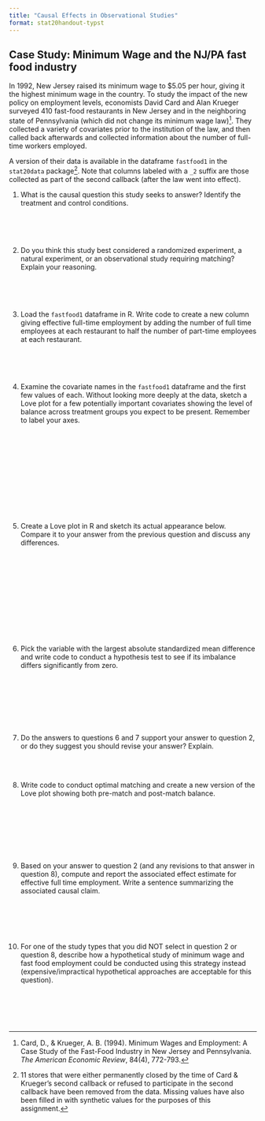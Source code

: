 ```yaml
---
title: "Causal Effects in Observational Studies"
format: stat20handout-typst
---
```


<!-- ## Case Study 2: Cherry Blossom Run	 -->

<!-- The Cherry Blossom Run is an annual 10-mile race that takes place in April in Washington D.C. when the cherry trees are in bloom. Data were scraped from the Run’s Web pages and include official times and other information, such as the age, sex, and address for all registered runners from 1999 to 2012. Originally designed as a preparatory race for professional runners in the New York Marathon, the Cherry Blossom Run has gained popularity and now over 10,000 people participate each year. An ambitious data scientist used these data to compare the times of 30-year-old runners to 50-year-old runners, to study how run times decreased as people age. 	 -->

<!-- 1. Describe the sample. How large is it ($n$) and what is the unit of observation? -->

<!-- \ -->

<!-- 2. Describe the population. How large is it ($N$)? -->

<!-- \ -->

<!-- 3. Identify the population parameter that researchers are interested in estimating and the corresponding statistic that will serve as the estimate. -->

<!-- \ -->

<!-- 4. Identify possible sources of bias and whether they are selection or measurement bias. How do you expect this will effect the estimate of the parameter? -->

<!-- \ -->
<!-- \ -->
<!-- \ -->
<!-- \ -->
<!-- \ -->
<!-- \ -->
<!-- \ -->
<!-- \ -->
<!-- \ -->


<!-- 5. Identify possible sources of variation and whether they are sampling or measurement variability. How do you expect this will effect the estimate of the parameter? -->

<!-- \ -->
<!-- \ -->
<!-- \ -->
<!-- \ -->
<!-- \ -->
<!-- \ -->
<!-- \ -->
<!-- \ -->
<!-- \ -->

<!-- 6. On a separate sheet of paper, make two sketches: an empirical distribution of the data and what you think the sampling distribution of the statistic might look like given what you know about the data collection. Be sure to label the axes of both plots. Add a vertical line on the sampling distribution that hits the x-axis where you expect the population parameter to be. -->

## Case Study: Minimum Wage and the NJ/PA fast food industry

In 1992, New Jersey raised its minimum wage to \$5.05 per hour, giving it the 
highest minimum wage in the country.  To study the impact of the new policy
on employment levels, economists  David Card and Alan Krueger surveyed 410 
fast-food restaurants in New Jersey and in the neighboring state of Pennsylvania
(which did not change its minimum wage law)[^cardkrueger].  They collected a variety
of covariates prior to the institution of the law, and then called back afterwards
and collected information about the number of full-time workers employed. 

A 
version of their data is available in the dataframe `fastfood1` in the `stat20data`
package[^datanotes]. Note that columns labeled with a `_2` suffix are those collected as part of the second callback (after the law went into effect).


@. What is the causal question this study seeks to answer?  Identify the treatment
and control conditions.

\
\
\

@. Do you think this study best considered a randomized experiment, a natural experiment,
or an observational study requiring matching?  Explain your reasoning.
 
\
\
\



@. Load the `fastfood1` dataframe in R.  Write code to create a new column giving effective
full-time employment by adding the number of full time employees at each 
restaurant to half the number of part-time employees at each restaurant.

\
\
\


@. Examine the covariate names in the `fastfood1` dataframe and the first few
values of each.  Without looking more deeply at the data,
sketch a Love plot for a few potentially important covariates showing
the level of balance across treatment groups you expect to be present.  Remember to label your axes.

\
\
\
\
\
\
\
\
\
\

@. Create a Love plot in R and sketch its actual appearance below. Compare it to your answer from the previous question and discuss any differences.  

\
\
\
\
\
\
\
\
\
\


@. Pick 
the variable with the largest absolute standardized mean difference and write 
code to conduct
a hypothesis test to see if its imbalance differs significantly from zero.

\
\
\
\
\
\

@. Do the answers to questions 6 and 7 support your answer to question 2, or do they suggest you should revise your answer?  Explain.

\
\

@. Write code to conduct optimal matching and create a new 
version of the Love plot showing both pre-match
and post-match balance.  

\
\
\
\
\
\

@. Based on your answer to question 2 (and any revisions to that answer in question 8), compute and report the associated effect estimate for
effective full time employment. Write a sentence summarizing the associated causal claim.

\
\
\
\

@. For one of the study types that you did NOT select in question 2 or question 8, describe how a hypothetical
study of minimum wage and fast food employment could be conducted using this strategy instead (expensive/impractical hypothetical approaches are acceptable for this question).

\
\
\
\

[^cardkrueger]: Card, D., \& Krueger, A. B. (1994). Minimum Wages and Employment: A Case Study of the Fast-Food Industry in New Jersey and Pennsylvania. *The American Economic Review*, 84(4), 772-793.

[^datanotes]: 11 stores that were either permanently closed by the time of Card \& Krueger's second callback or refused to participate in the second callback have been removed from the data.  Missing values have also been filled in with synthetic values for the purposes of this assignment.
